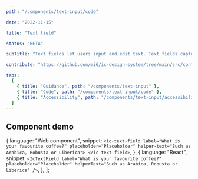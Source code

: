 ```yaml
---
path: "/components/text-input/code"

date: "2022-11-15"

title: "Text field"

status: "BETA"

subTitle: "Text fields let users input and edit text. Text fields capture a single line of text and text areas capture multiple lines of text."

contribute: "https://github.com/mi6/ic-design-system/tree/main/src/content/structured/components/text-input"

tabs:
  [
    { title: "Guidance", path: "/components/text-input" },
    { title: "Code", path: "/components/text-input/code" },
    { title: "Accessibility", path: "/components/text-input/accessibility" },
  ]
---
```



## Component demo

  {
    language: "Web component",
    snippet: `<ic-text-field label="What is your favourite coffee?" placeholder="Placeholder" helper-text="Such as Arabica, Robusta or Liberica">
</ic-text-field>`,
  },
  {
    language: "React",
    snippet: `<IcTextField label="What is your favourite coffee?" placeholder="Placeholder" helperText="Such as Arabica, Robusta or Liberica" />`,
  },
];

<ComponentPreview snippets={snippetsDefault}>
  <ComponentPreview>
    <IcTextField
      label="What is your favourite coffee?"
      placeholder="Placeholder"
      helperText="Such as Arabica, Robusta or Liberica"
    />
  </ComponentPreview>
</ComponentPreview>

<ComponentDetails component="ic-text-field" />
